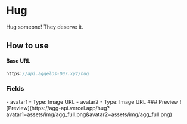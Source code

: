 # Hug
Hug someone! They deserve it.
## How to use
#### Base URL 
```js
https://api.aggelos-007.xyz/hug
```
### Fields

<Tabs>
  <TabItem value="required" label="Required">
    - avatar1
        - Type: Image URL
    - avatar2
        - Type: Image URL
  </TabItem>
</Tabs>
### Preview

<BrowserWindow url="https://api.aggelos-007.xyz/hug?avatar1=assets/img/agg_full.png&avatar2=assets/img/agg_full.png">
  ![Preview](https://agg-api.vercel.app/hug?avatar1=assets/img/agg_full.png&avatar2=assets/img/agg_full.png)
</BrowserWindow>